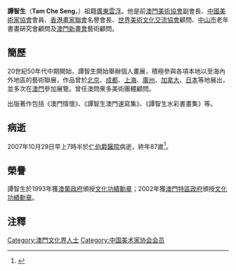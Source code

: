 '''譚智生'''{{OMC}}（'''Tam Che Seng'''，{{bd|1920年|5月17日|2007年|10月29日|catIdx=Tan譚智生}}）祖籍[[廣東|廣東]][[雲浮|雲浮]]。他是前[[澳門美術協會|澳門美術協會]]副會長、[[中國美術家協會|中國美術家協會]]會員、[[香港畫家聯會|香港畫家聯會]]名譽會長、[[世界美術文化交流協會|世界美術文化交流協會]]顧問、[[中山市|中山市]]老年書畫硏究會顧問及[[澳門新畫會|澳門新畫會]]藝術顧問。

==簡歷==
20世紀50年代中期開始，譚智生開始舉辦個人畫展，積極參與各項本地以至海內外地區的藝術聯展，作品曾於[[北京|北京]]、[[成都|成都]]、[[上海|上海]]、[[廣州|廣州]]、[[加拿大|加拿大]]、[[日本|日本]]等地展出，並多次在[[澳門|澳門]]參加展覽。曾任澳問衆多美術團體顧問。

出版著作包括《澳門情懷》、《譚智生澳門速寫集》、《譚智生水彩書畫集》等。 

==病逝==
2007年10月29日早上7時半於[[仁伯爵醫院|仁伯爵醫院]]病逝，終年87歲<ref>{{Cite web |url=http://space.qoos.com/?action-viewnews-itemid-154844 |title=譚智生病逝 |accessdate=2007-11-06 |archive-date=2016-03-07 |archive-url=https://web.archive.org/web/20160307033822/http://space.qoos.com/?action-viewnews-itemid-154844 |dead-url=no }}</ref>。

==榮譽==
譚智生於1993年獲[[澳葡政府|澳葡政府]]頒授[[文化功績勳章|文化功績勳章]]；2002年獲[[澳門特區政府|澳門特區政府]]頒授[[文化功績勳章|文化功績勳章]]。

==注釋==
<references />

[[Category:澳門文化界人士|Category:澳門文化界人士]]
[[Category:中国美术家协会会员|Category:中国美术家协会会员]]